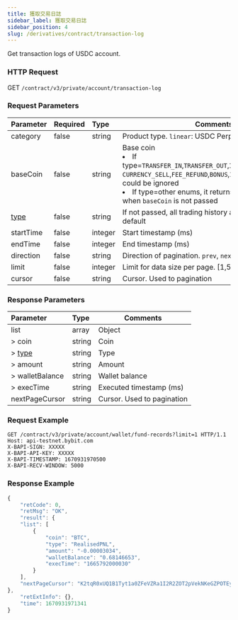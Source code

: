 ```yaml
---
title: 獲取交易日誌
sidebar_label: 獲取交易日誌
sidebar_position: 4
slug: /derivatives/contract/transaction-log
---
```


Get transaction logs of USDC account.


### HTTP Request
GET `/contract/v3/private/account/transaction-log`

### Request Parameters
| Parameter | Required | Type | Comments|
|:----- |:-------|:-----|------ |
|category |false |string |Product type. `linear`: USDC Perp,`option`.  |
|baseCoin |false |string |Base coin<li>If type=`TRANSFER_IN`,`TRANSFER_OUT`,`INTEREST`,`CURRENCY_BUY`,<br/>`CURRENCY_SELL`,`FEE_REFUND`,`BONUS`,`INTEREST`, this field could be ignored</li><li>If type=other enums, it returns all coin records when `baseCoin` is not passed</li> |
|[type](../enum#type) |false |string |If not passed, all trading history are returned by default |
|startTime |false |integer |Start timestamp (ms)|
|endTime |false |integer |End timestamp (ms)|
|direction |false |string |Direction of pagination. `prev`, `next`|
|limit |false |integer |Limit for data size per page. [1,50]. default: `20`|
|cursor |false |string |Cursor. Used to pagination|

### Response Parameters
| Parameter | Type | Comments|
|:----- |:-----|------ |
|list |array |Object |
|> coin |string |Coin |
|> [type](../enum#walletfundtype) |string |Type |
|> amount |string |Amount |
|> walletBalance |string |Wallet balance |
|> execTime |string |Executed timestamp (ms) |
|nextPageCursor |string |Cursor. Used to pagination|

### Request Example

<Tabs>
<TabItem value="console" label="console">

```http
GET /contract/v3/private/account/wallet/fund-records?limit=1 HTTP/1.1
Host: api-testnet.bybit.com
X-BAPI-SIGN: XXXXX
X-BAPI-API-KEY: XXXXX
X-BAPI-TIMESTAMP: 1670931970500
X-BAPI-RECV-WINDOW: 5000
```

</TabItem>
</Tabs>

### Response Example

<Tabs>
<TabItem value="js response" label="response">

```javascript
{
    "retCode": 0,
    "retMsg": "OK",
    "result": {
    "list": [
        {
            "coin": "BTC",
            "type": "RealisedPNL",
            "amount": "-0.00003034",
            "walletBalance": "0.68146653",
            "execTime": "1665792000030"
        }
    ],
    "nextPageCursor": "K2tqR0xUQ1B1Tyt1a0ZFeVZRa1I2R2ZOT2pVekNKeGZPOTEyWFNpeXd1ejRmRTFoUkhabnVKVlRBNnFtZGk0dlBhRThLdFNHTGxFdWJGQVFMdXBnZ29Bb3JmSDlkczZHV1p1V1JoZmc2dnlRc1VMZ1ZVYlRXeW51ZUVBT3QycjlYSml3alNZampKTHdrdDJzSzFWdnlWK0djRklqczB1M0JYN04wVXltV0ljPQ=="
},
    "retExtInfo": {},
    "time": 1670931971341
}
```
</TabItem>
</Tabs>
